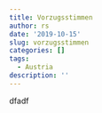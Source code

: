 ```yaml
---
title: Vorzugsstimmen
author: rs
date: '2019-10-15'
slug: vorzugsstimmen
categories: []
tags:
  - Austria
description: ''
---
```

dfadf